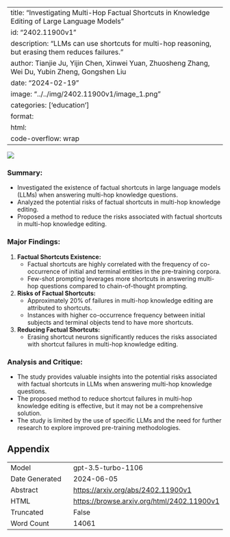
---
title: "Investigating Multi-Hop Factual Shortcuts in Knowledge Editing of Large Language Models"
id: "2402.11900v1"
description: "LLMs can use shortcuts for multi-hop reasoning, but erasing them reduces failures."
author: Tianjie Ju, Yijin Chen, Xinwei Yuan, Zhuosheng Zhang, Wei Du, Yubin Zheng, Gongshen Liu
date: "2024-02-19"
image: "../../img/2402.11900v1/image_1.png"
categories: ['education']
format:
  html:
    code-overflow: wrap
---

![](../../img/2402.11900v1/image_1.png)

### **Summary:**
- Investigated the existence of factual shortcuts in large language models (LLMs) when answering multi-hop knowledge questions.
- Analyzed the potential risks of factual shortcuts in multi-hop knowledge editing.
- Proposed a method to reduce the risks associated with factual shortcuts in multi-hop knowledge editing.

### Major Findings:
1. **Factual Shortcuts Existence:**
   - Factual shortcuts are highly correlated with the frequency of co-occurrence of initial and terminal entities in the pre-training corpora.
   - Few-shot prompting leverages more shortcuts in answering multi-hop questions compared to chain-of-thought prompting.

2. **Risks of Factual Shortcuts:**
   - Approximately 20% of failures in multi-hop knowledge editing are attributed to shortcuts.
   - Instances with higher co-occurrence frequency between initial subjects and terminal objects tend to have more shortcuts.

3. **Reducing Factual Shortcuts:**
   - Erasing shortcut neurons significantly reduces the risks associated with shortcut failures in multi-hop knowledge editing.

### Analysis and Critique:
- The study provides valuable insights into the potential risks associated with factual shortcuts in LLMs when answering multi-hop knowledge questions.
- The proposed method to reduce shortcut failures in multi-hop knowledge editing is effective, but it may not be a comprehensive solution.
- The study is limited by the use of specific LLMs and the need for further research to explore improved pre-training methodologies.

## Appendix

|          |          |
|----------|----------|
| Model     | gpt-3.5-turbo-1106       |
| Date Generated     | 2024-06-05       |
| Abstract | [https://arxiv.org/abs/2402.11900v1](https://arxiv.org/abs/2402.11900v1)        |
| HTML     | [https://browse.arxiv.org/html/2402.11900v1](https://browse.arxiv.org/html/2402.11900v1)       |
| Truncated       | False       |
| Word Count       | 14061       |